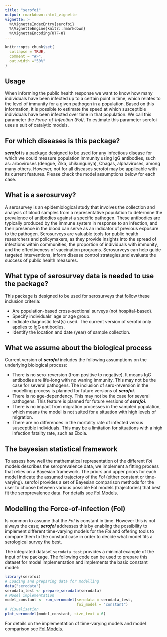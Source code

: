 ```yaml
---
title: "serofoi"
output: rmarkdown::html_vignette
vignette: >
  %\VignetteIndexEntry{serofoi}
  %\VignetteEngine{knitr::rmarkdown}
  %\VignetteEncoding{UTF-8}
---
```


```r
knitr::opts_chunk$set(
  collapse = TRUE,
  comment = "#>",
  out.width ="50%"
)
```

::: {.alert .alert-primary}
## Usage{-}

When informing the public health response we want to know how many individuals have been infected up to a certain point in time, which relates to the level of immunity for a given pathogen in a population. Based on this information, it is possible to estimate the speed at which susceptible individuals have been infected over time in that population. We call this parameter the *Force-of-Infection (FoI)*. To estimate this parameter serofoi uses a suit of catalytic models.
:::

## For which diseases is this package?

***serofoi*** is a package designed to be used for any infectious disease for which we could measure population immunity using IgG antibodies, such as: arboviruses (dengue, Zika, chikungunya), Chagas, alphaviruses, among many others. However, not for all diseases serofoi may be applicable with its current features. Please check the model assumptions below for each case.

## What is a serosurvey?

A serosurvey is an epidemiological study that involves the collection and analysis of blood samples from a representative population to determine the prevalence of antibodies against a specific pathogen. These antibodies are typically produced by the immune system in response to an infection, and their presence in the blood can serve as an indicator of previous exposure to the pathogen. Serosurveys are valuable tools for public health researchers and policymakers, as they provide insights into the spread of infections within communities, the proportion of individuals with immunity, and the effectiveness of vaccination programs. Serosurveys can help guide targeted interventions, inform disease control strategies,and evaluate the success of public health measures.

## What type of serosurvey data is needed to use the package?

This package is designed to be used for serosurveys that follow these inclusion criteria:

* Are population-based cross-sectional surveys (not hospital-based).
* Specify individuals’ age or age group.
* Indicate diagnostic test(s) used. The current version of serofoi only applies to IgG antibodies.
* Identify the location and date (year) of sample collection.

## What we assume about the biological process

Current version of ***serofoi*** includes the following assumptions on the underlying biological process:

* There is no sero-reversion (from positive to negative). It means IgG antibodies are life-long with no waning immunity. This may not be the case for several pathogens. The inclusion of sero-reversion in the modelling process is planned for future versions of ***serofoi***.
* There is no age-dependency. This may not be the case for several pathogens. This feature is planned for future versions of ***serofoi***.
* There is no impact from migration processes in the sampled population, which means the model is not suited for a situation with high levels of migration. 
* There are no differences in the mortality rate of infected versus susceptible individuals. This may be a limitation for situations with a high infection fatality rate, such as Ebola.

## The bayesian statistical framework

To assess how well the mathematical representation of the different *FoI* models describes the seroprevalence data, we implement a fitting process that relies on a Bayesian framework. The priors and upper priors for each model indicate the assumed trajectory of the *FoI* (either constant or time-varying). serofoi provides a set of Bayesian comparison methods for the user to choose between various possible FoI models (trajectories) that best fit the seroprevalence data. For details see [FoI Models](https://epiverse-trace.github.io/serofoi/articles/foi_models.html).

## Modelling the Force-of-infection (FoI)

Is common to assume that the *FoI* is constant in time. However this is not always the case; ***serofoi*** addresses this by enabling the possibility to implement different time-varying models for the *FoI* and offering tools to compare them to the constant case in order to decide what model fits a serological survey the best.

The integrated dataset `serodata_test` provides a minimal example of the input of the package. The following code can be used to prepare this dataset for model implementation and implements the basic constant model:

```r
library(serofoi)
# Loading and preparing data for modelling
data("serodata")
serodata_test <- prepare_serodata(serodata)
# Model implementation
model_constant <- run_seromodel(serodata = serodata_test,
                                foi_model = "constant")
# Visualisation
plot_seromodel(model_constant, size_text = 6)
```
For details on the implementation of time-varying models and model comparison see [FoI Models](https://epiverse-trace.github.io/serofoi/articles/foi_models.html).
